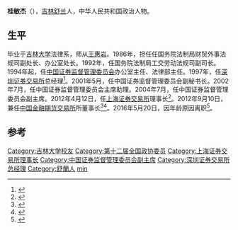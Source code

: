 '''桂敏杰'''（{{bd|1953年|12月||}}），[[吉林|吉林]][[舒兰|舒兰]]人，中华人民共和国政治人物。

== 生平 ==
毕业于[[吉林大学|吉林大学]]法律系，师从[[王惠岩|王惠岩]]。1986年，担任任国务院法制局财贸外事法规司副处长、办公室处长。1992年，任国务院法制局工交劳动法规司副司长。1994年起，任[[中国证券监督管理委员会|中国证券监督管理委员会]]办公室主任、法律部主任。1997年，任[[深圳证券交易所|深圳证券交易所]]总经理<ref>{{cite news|title=两个交易所的战争|url=http://finance.qq.com/a/20140414/003908.htm|accessdate=2016-03-03|work=理财周报|agency=腾讯|archive-date=2016-08-16|archive-url=https://web.archive.org/web/20160816091952/http://finance.qq.com/a/20140414/003908.htm|dead-url=no}}</ref>。2001年5月，任中国证券监督管理委员会副秘书长。2002年7月，任中国证券监督管理委员会主席助理。2004年7月，任中国证券监督管理委员会副主席。2012年4月12日，任[[上海证券交易所|上海证券交易所]]理事长<ref>{{cite news|title=证监会副主席桂敏杰接替耿亮出任上交所理事长|url=http://finance.qq.com/a/20120412/008008.htm|accessdate=2016-03-03|work=财新网|date=2012年4月12日|archive-date=2016-08-16|archive-url=https://web.archive.org/web/20160816095600/http://finance.qq.com/a/20120412/008008.htm|dead-url=no}}</ref>。2012年9月10日，兼任[[中国金融期货交易所|中国金融期货交易所]]所董事长<ref>{{cite news|title=桂敏杰澄清：今日未对注册制问题作任何回应|url=http://finance.ifeng.com/a/20160303/14247848_0.shtml|accessdate=2016-03-03|agency=中国证券网|archive-date=2016-06-17|archive-url=https://web.archive.org/web/20160617191934/http://finance.ifeng.com/a/20160303/14247848_0.shtml|dead-url=no}}</ref><ref>{{cite news|title=桂敏杰委员：战略新兴板未推迟|url=http://finance.sina.com.cn/roll/2016-03-03/doc-ifxqafrm6783545.shtml|accessdate=2016-03-03|work=中国经济网|agency=新浪网|date=2016年3月3日|archive-date=2016-03-04|archive-url=https://web.archive.org/web/20160304110700/http://finance.sina.com.cn/roll/2016-03-03/doc-ifxqafrm6783545.shtml|dead-url=no}}</ref>。2016年5月20日，因年龄原因离职<ref>{{cite news|title=上海虹口区委书记吴清任上交所党委书记 桂敏杰不再担任|url=http://stock.hexun.com/2016-05-20/183977588.html|accessdate=2016-05-20|agency=和讯网|date=2016-05-20|archive-url=https://web.archive.org/web/20160812123348/http://stock.hexun.com/2016-05-20/183977588.html|archive-date=2016-08-12|dead-url=yes}}</ref>。

==参考==
{{reflist}}

{{DEFAULTSORT:gui minjie}}
[[Category:吉林大学校友|Category:吉林大学校友]]
[[Category:第十二届全国政协委员|Category:第十二届全国政协委员]]
[[Category:上海证券交易所理事长|Category:上海证券交易所理事长]]
[[Category:中国证券监督管理委员会副主席|Category:中国证券监督管理委员会副主席]]
[[Category:深圳证券交易所总经理|Category:深圳证券交易所总经理]]
[[Category:舒蘭人|Category:舒蘭人]]
[[Category:桂姓|min]]